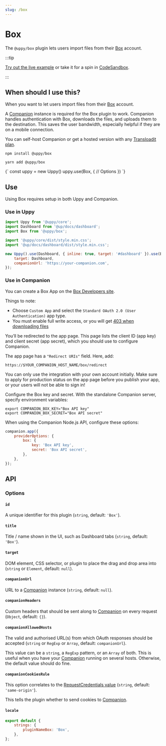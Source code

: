 ```yaml
---
slug: /box
---
```




# Box

The `@uppy/box` plugin lets users import files from their
[Box](https://www.box.com/en-nl/home) account.

:::tip

[Try out the live example](/examples) or take it for a spin in
[CodeSandbox](https://codesandbox.io/s/uppy-dashboard-xpxuhd).

:::

## When should I use this?

When you want to let users import files from their
[Box](https://www.box.com/en-nl/home) account.

A [Companion](/docs/companion) instance is required for the Box plugin to work.
Companion handles authentication with Box, downloads the files, and uploads them
to the destination. This saves the user bandwidth, especially helpful if they
are on a mobile connection.

You can self-host Companion or get a hosted version with any
[Transloadit plan](https://transloadit.com/pricing/).

<Tabs>
  <TabItem value="npm" label="NPM" default>

```shell
npm install @uppy/box
```

  </TabItem>

  <TabItem value="yarn" label="Yarn">

```shell
yarn add @uppy/box
```

  </TabItem>

  <TabItem value="cdn" label="CDN">
    <UppyCdnExample>
      {`
        const uppy = new Uppy()
        uppy.use(Box, {
          // Options
        })
      `}
    </UppyCdnExample>
  </TabItem>
</Tabs>

## Use

Using Box requires setup in both Uppy and Companion.

### Use in Uppy

```js {10-13} showLineNumbers
import Uppy from '@uppy/core';
import Dashboard from '@up/docs/dashboard';
import Box from '@uppy/box';

import '@uppy/core/dist/style.min.css';
import '@up/docs/dashboard/dist/style.min.css';

new Uppy().use(Dashboard, { inline: true, target: '#dashboard' }).use(Box, {
	target: Dashboard,
	companionUrl: 'https://your-companion.com',
});
```

### Use in Companion

You can create a Box App on the
[Box Developers site](https://app.box.com/developers/console).

Things to note:

- Choose `Custom App` and select the `Standard OAuth 2.0 (User Authentication)`
  app type.
- You must enable full write access, or you will get
  [403 when downloading files](https://support.box.com/hc/en-us/community/posts/360049195613-403-error-while-file-download-API-Call)

You’ll be redirected to the app page. This page lists the client ID (app key)
and client secret (app secret), which you should use to configure Companion.

The app page has a `"Redirect URIs"` field. Here, add:

```
https://$YOUR_COMPANION_HOST_NAME/box/redirect
```

You can only use the integration with your own account initially. Make sure to
apply for production status on the app page before you publish your app, or your
users will not be able to sign in!

Configure the Box key and secret. With the standalone Companion server, specify
environment variables:

```shell
export COMPANION_BOX_KEY="Box API key"
export COMPANION_BOX_SECRET="Box API secret"
```

When using the Companion Node.js API, configure these options:

```js
companion.app({
	providerOptions: {
		box: {
			key: 'Box API key',
			secret: 'Box API secret',
		},
	},
});
```

## API

### Options

#### `id`

A unique identifier for this plugin (`string`, default: `'Box'`).

#### `title`

Title / name shown in the UI, such as Dashboard tabs (`string`, default:
`'Box'`).

#### `target`

DOM element, CSS selector, or plugin to place the drag and drop area into
(`string` or `Element`, default: `null`).

#### `companionUrl`

URL to a [Companion](/docs/companion) instance (`string`, default: `null`).

#### `companionHeaders`

Custom headers that should be sent along to [Companion](/docs/companion) on
every request (`Object`, default: `{}`).

#### `companionAllowedHosts`

The valid and authorised URL(s) from which OAuth responses should be accepted
(`string` or `RegExp` or `Array`, default: `companionUrl`).

This value can be a `string`, a `RegExp` pattern, or an `Array` of both. This is
useful when you have your [Companion](/docs/companion) running on several hosts.
Otherwise, the default value should do fine.

#### `companionCookiesRule`

This option correlates to the
[RequestCredentials value](https://developer.mozilla.org/en-US/docs/Web/API/Request/credentials)
(`string`, default: `'same-origin'`).

This tells the plugin whether to send cookies to [Companion](/docs/companion).

#### `locale`

```js
export default {
	strings: {
		pluginNameBox: 'Box',
	},
};
```
